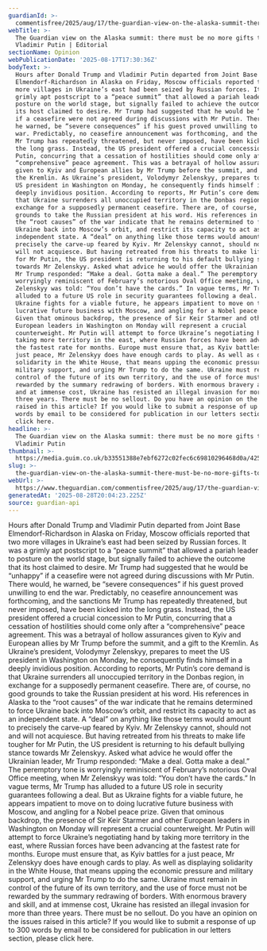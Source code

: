 ```yaml
---
guardianId: >-
  commentisfree/2025/aug/17/the-guardian-view-on-the-alaska-summit-there-must-be-no-more-gifts-to-vladimir-putin
webTitle: >-
  The Guardian view on the Alaska summit: there must be no more gifts to
  Vladimir Putin | Editorial
sectionName: Opinion
webPublicationDate: '2025-08-17T17:30:36Z'
bodyText: >-
  Hours after Donald Trump and Vladimir Putin departed from Joint Base
  Elmendorf-Richardson in Alaska on Friday, Moscow officials reported that two
  more villages in Ukraine’s east had been seized by Russian forces. It was a
  grimly apt postscript to a “peace summit” that allowed a pariah leader to
  posture on the world stage, but signally failed to achieve the outcome that
  its host claimed to desire. Mr Trump had suggested that he would be “unhappy”
  if a ceasefire were not agreed during discussions with Mr Putin. There would,
  he warned, be “severe consequences” if his guest proved unwilling to end the
  war. Predictably, no ceasefire announcement was forthcoming, and the sanctions
  Mr Trump has repeatedly threatened, but never imposed, have been kicked into
  the long grass. Instead, the US president offered a crucial concession to Mr
  Putin, concurring that a cessation of hostilities should come only after a
  “comprehensive” peace agreement. This was a betrayal of hollow assurances
  given to Kyiv and European allies by Mr Trump before the summit, and a gift to
  the Kremlin. As Ukraine’s president, Volodymyr Zelenskyy, prepares to meet the
  US president in Washington on Monday, he consequently finds himself in a
  deeply invidious position. According to reports, Mr Putin’s core demand is
  that Ukraine surrenders all unoccupied territory in the Donbas region, in
  exchange for a supposedly permanent ceasefire. There are, of course, no good
  grounds to take the Russian president at his word. His references in Alaska to
  the “root causes” of the war indicate that he remains determined to force
  Ukraine back into Moscow’s orbit, and restrict its capacity to act as an
  independent state. A “deal” on anything like those terms would amount to
  precisely the carve-up feared by Kyiv. Mr Zelenskyy cannot, should not and
  will not acquiesce. But having retreated from his threats to make life tougher
  for Mr Putin, the US president is returning to his default bullying stance
  towards Mr Zelenskyy. Asked what advice he would offer the Ukrainian leader,
  Mr Trump responded: “Make a deal. Gotta make a deal.” The peremptory tone is
  worryingly reminiscent of February’s notorious Oval Office meeting, when Mr
  Zelenskyy was told: “You don’t have the cards.” In vague terms, Mr Trump has
  alluded to a future US role in security guarantees following a deal. But as
  Ukraine fights for a viable future, he appears impatient to move on to doing
  lucrative future business with Moscow, and angling for a Nobel peace prize.
  Given that ominous backdrop, the presence of Sir Keir Starmer and other
  European leaders in Washington on Monday will represent a crucial
  counterweight. Mr Putin will attempt to force Ukraine’s negotiating hand by
  taking more territory in the east, where Russian forces have been advancing at
  the fastest rate for months. Europe must ensure that, as Kyiv battles for a
  just peace, Mr Zelenskyy does have enough cards to play. As well as displaying
  solidarity in the White House, that means upping the economic pressure and
  military support, and urging Mr Trump to do the same. Ukraine must remain in
  control of the future of its own territory, and the use of force must not be
  rewarded by the summary redrawing of borders. With enormous bravery and skill,
  and at immense cost, Ukraine has resisted an illegal invasion for more than
  three years. There must be no sellout. Do you have an opinion on the issues
  raised in this article? If you would like to submit a response of up to 300
  words by email to be considered for publication in our letters section, please
  click here.
headline: >-
  The Guardian view on the Alaska summit: there must be no more gifts to
  Vladimir Putin
thumbnail: >-
  https://media.guim.co.uk/b33551388e7ebf6272c02fec6c69810296468d0a/425_43_1962_1569/500.jpg
slug: >-
  the-guardian-view-on-the-alaska-summit-there-must-be-no-more-gifts-to-vladimir-putin-or-editorial
webUrl: >-
  https://www.theguardian.com/commentisfree/2025/aug/17/the-guardian-view-on-the-alaska-summit-there-must-be-no-more-gifts-to-vladimir-putin
generatedAt: '2025-08-28T20:04:23.225Z'
source: guardian-api
---
```

Hours after Donald Trump and Vladimir Putin departed from Joint Base Elmendorf-Richardson in Alaska on Friday, Moscow officials reported that two more villages in Ukraine’s east had been seized by Russian forces. It was a grimly apt postscript to a “peace summit” that allowed a pariah leader to posture on the world stage, but signally failed to achieve the outcome that its host claimed to desire. Mr Trump had suggested that he would be “unhappy” if a ceasefire were not agreed during discussions with Mr Putin. There would, he warned, be “severe consequences” if his guest proved unwilling to end the war. Predictably, no ceasefire announcement was forthcoming, and the sanctions Mr Trump has repeatedly threatened, but never imposed, have been kicked into the long grass. Instead, the US president offered a crucial concession to Mr Putin, concurring that a cessation of hostilities should come only after a “comprehensive” peace agreement. This was a betrayal of hollow assurances given to Kyiv and European allies by Mr Trump before the summit, and a gift to the Kremlin. As Ukraine’s president, Volodymyr Zelenskyy, prepares to meet the US president in Washington on Monday, he consequently finds himself in a deeply invidious position. According to reports, Mr Putin’s core demand is that Ukraine surrenders all unoccupied territory in the Donbas region, in exchange for a supposedly permanent ceasefire. There are, of course, no good grounds to take the Russian president at his word. His references in Alaska to the “root causes” of the war indicate that he remains determined to force Ukraine back into Moscow’s orbit, and restrict its capacity to act as an independent state. A “deal” on anything like those terms would amount to precisely the carve-up feared by Kyiv. Mr Zelenskyy cannot, should not and will not acquiesce. But having retreated from his threats to make life tougher for Mr Putin, the US president is returning to his default bullying stance towards Mr Zelenskyy. Asked what advice he would offer the Ukrainian leader, Mr Trump responded: “Make a deal. Gotta make a deal.” The peremptory tone is worryingly reminiscent of February’s notorious Oval Office meeting, when Mr Zelenskyy was told: “You don’t have the cards.” In vague terms, Mr Trump has alluded to a future US role in security guarantees following a deal. But as Ukraine fights for a viable future, he appears impatient to move on to doing lucrative future business with Moscow, and angling for a Nobel peace prize. Given that ominous backdrop, the presence of Sir Keir Starmer and other European leaders in Washington on Monday will represent a crucial counterweight. Mr Putin will attempt to force Ukraine’s negotiating hand by taking more territory in the east, where Russian forces have been advancing at the fastest rate for months. Europe must ensure that, as Kyiv battles for a just peace, Mr Zelenskyy does have enough cards to play. As well as displaying solidarity in the White House, that means upping the economic pressure and military support, and urging Mr Trump to do the same. Ukraine must remain in control of the future of its own territory, and the use of force must not be rewarded by the summary redrawing of borders. With enormous bravery and skill, and at immense cost, Ukraine has resisted an illegal invasion for more than three years. There must be no sellout. Do you have an opinion on the issues raised in this article? If you would like to submit a response of up to 300 words by email to be considered for publication in our letters section, please click here.
